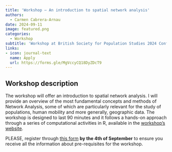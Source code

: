 ```yaml
---
title: 'Workshop – An introduction to spatial network analysis'
authors: 
  - Carmen Cabrera-Arnau
date: 2024-09-11
image: featured.png
categories:
  - Workshop
subtitle: 'Workshop at British Society for Population Studies 2024 Conference'
links:
- icon: journal-text
  name: Apply
  url: https://forms.gle/MgVccyCQ18DyZDcT9
---
```


## Workshop description

The workshop will offer an introduction to spatial network analysis. I will provide an overview of the most fundamental concepts and methods of Network Analysis, some of which are particularly relevant for the study of populations, human mobility and more generally, geographic data. The workshop is designed to last 90 minutes and it follows a hands-on approach through a series of computational activities in R, available in the [workshop's website](https://crmnca.github.io/nets4gis/).

PLEASE, register through [this form](https://forms.gle/MgVccyCQ18DyZDcT9) **by the 4th of September** to ensure you receive all the information about pre-requisites for the workshop.
